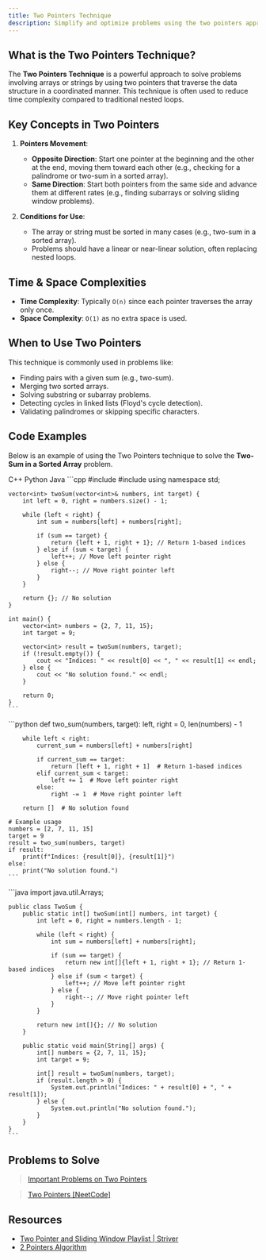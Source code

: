 ```yaml
---
title: Two Pointers Technique
description: Simplify and optimize problems using the two pointers approach.
---
```


## <HoverUnderline>What is the Two Pointers Technique?</HoverUnderline>

The **Two Pointers Technique** is a powerful approach to solve problems involving arrays or strings by using two pointers that traverse the data structure in a coordinated manner. This technique is often used to reduce time complexity compared to traditional nested loops.

## <HoverUnderline>Key Concepts in Two Pointers</HoverUnderline>

1. **Pointers Movement**:
   - **Opposite Direction**: Start one pointer at the beginning and the other at the end, moving them toward each other (e.g., checking for a palindrome or two-sum in a sorted array).
   - **Same Direction**: Start both pointers from the same side and advance them at different rates (e.g., finding subarrays or solving sliding window problems).

2. **Conditions for Use**:
   - The array or string must be sorted in many cases (e.g., two-sum in a sorted array).
   - Problems should have a linear or near-linear solution, often replacing nested loops.

## <HoverUnderline>Time & Space Complexities</HoverUnderline>

- **Time Complexity**: Typically `O(n)` since each pointer traverses the array only once.
- **Space Complexity**: `O(1)` as no extra space is used.

## <HoverUnderline>When to Use Two Pointers</HoverUnderline>

This technique is commonly used in problems like:

- Finding pairs with a given sum (e.g., two-sum).
- Merging two sorted arrays.
- Solving substring or subarray problems.
- Detecting cycles in linked lists (Floyd's cycle detection).
- Validating palindromes or skipping specific characters.

## <HoverUnderline>Code Examples</HoverUnderline>

Below is an example of using the Two Pointers technique to solve the **Two-Sum in a Sorted Array** problem.

<Tabs defaultValue="python" className="pt-5 pb-1">
  <TabsList>
    <TabsTrigger value="cpp">C++</TabsTrigger>
    <TabsTrigger value="python">Python</TabsTrigger>
    <TabsTrigger value="java">Java</TabsTrigger>
  </TabsList>

  <TabsContent value="cpp">
    ```cpp
    #include <iostream>
    #include <vector>
    using namespace std;

    vector<int> twoSum(vector<int>& numbers, int target) {
        int left = 0, right = numbers.size() - 1;

        while (left < right) {
            int sum = numbers[left] + numbers[right];

            if (sum == target) {
                return {left + 1, right + 1}; // Return 1-based indices
            } else if (sum < target) {
                left++; // Move left pointer right
            } else {
                right--; // Move right pointer left
            }
        }

        return {}; // No solution
    }

    int main() {
        vector<int> numbers = {2, 7, 11, 15};
        int target = 9;

        vector<int> result = twoSum(numbers, target);
        if (!result.empty()) {
            cout << "Indices: " << result[0] << ", " << result[1] << endl;
        } else {
            cout << "No solution found." << endl;
        }

        return 0;
    }
    ```
  </TabsContent>

  <TabsContent value="python">
    ```python
    def two_sum(numbers, target):
        left, right = 0, len(numbers) - 1

        while left < right:
            current_sum = numbers[left] + numbers[right]

            if current_sum == target:
                return [left + 1, right + 1]  # Return 1-based indices
            elif current_sum < target:
                left += 1  # Move left pointer right
            else:
                right -= 1  # Move right pointer left

        return []  # No solution found

    # Example usage
    numbers = [2, 7, 11, 15]
    target = 9
    result = two_sum(numbers, target)
    if result:
        print(f"Indices: {result[0]}, {result[1]}")
    else:
        print("No solution found.")
    ```
  </TabsContent>

  <TabsContent value="java">
    ```java
    import java.util.Arrays;

    public class TwoSum {
        public static int[] twoSum(int[] numbers, int target) {
            int left = 0, right = numbers.length - 1;

            while (left < right) {
                int sum = numbers[left] + numbers[right];

                if (sum == target) {
                    return new int[]{left + 1, right + 1}; // Return 1-based indices
                } else if (sum < target) {
                    left++; // Move left pointer right
                } else {
                    right--; // Move right pointer left
                }
            }

            return new int[]{}; // No solution
        }

        public static void main(String[] args) {
            int[] numbers = {2, 7, 11, 15};
            int target = 9;

            int[] result = twoSum(numbers, target);
            if (result.length > 0) {
                System.out.println("Indices: " + result[0] + ", " + result[1]);
            } else {
                System.out.println("No solution found.");
            }
        }
    }
    ```
  </TabsContent>
</Tabs>

## <HoverUnderline>Problems to Solve</HoverUnderline>

> [Important Problems on Two Pointers](https://leetcode.com/problem-list/a47wjoeg/)

> [Two Pointers [NeetCode]](https://leetcode.com/problem-list/ab2djiit/)

## <HoverUnderline>Resources</HoverUnderline>

- [Two Pointer and Sliding Window Playlist | Striver](https://youtube.com/playlist?list=PLgUwDviBIf0q7vrFA_HEWcqRqMpCXzYAL&si=sfoXNphmdJlJSYOq)
- [2 Pointers Algorithm](https://youtu.be/syTs9_w-pwA?si=KSjY6xha4X5VtwBu)

